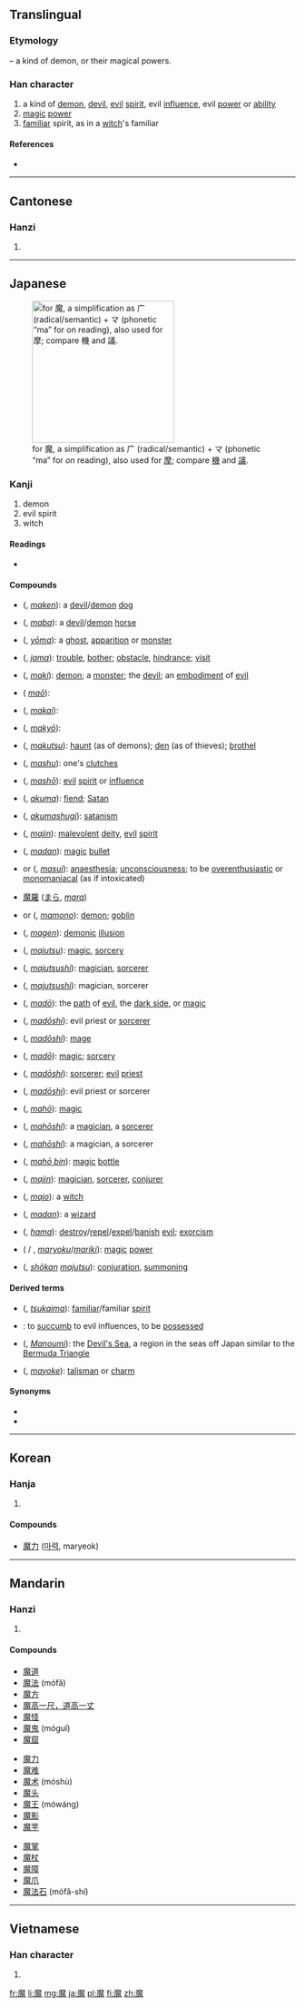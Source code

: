 ==Translingual==
===Etymology===
{{Han compound|麻|鬼|t2=demon|ls=psc|c1=p|c2=s}} – a kind of demon, or their magical powers.

===Han character===
{{Han char|rn=194|rad=鬼|as=11|sn=21|four=0021<sub>3</sub>|canj=戈金竹山戈 (ICHUI), 戈木竹山戈 (IDHUI)}}

# a kind of [[demon]], [[devil]], [[evil]] [[spirit]], evil [[influence]], evil [[power]] or [[ability]]
# [[magic]] [[power]]
# [[familiar]] spirit, as in a [[witch]]'s familiar

====References====
* {{Han ref|kx=1462.670|dkj=45906|dj=1997.020|hdz=74436.110|uh=9B54|ud=39764|bh=C55D|bd=50525}}

----

==Cantonese==
===Hanzi===
{{yue-hanzi|jyut=|y=mo1}}

# {{defn|lang=yue|sort=鬼11}}

----

==Japanese==
[[File:RYAKUJI ma.png|thumb|right|250px|{{w|Ryakuji}} for 魔, a {{w|phono-semantic}} simplification as 广 (radical/semantic) + マ (phonetic “ma” for ''on'' reading), also used for [[摩#Japanese|摩]]; compare [[機#Japanese|機]] and [[議#Japanese|議]].]]

===Kanji===
{{ja-kanji|grade=c|rs=鬼11}}

# demon
# evil spirit
# witch

====Readings====
* {{ja-readings
| on=<!--
-->{{l|ja|ま}} (''[[ma]]'')
| kun=<!--
-->
}}

====Compounds====
{{der-top|Compounds}}
* {{l|ja|魔犬}} ({{l|ja|まけん}}, ''[[maken]]''): a [[devil]]/[[demon]] [[dog]]
* {{l|ja|魔馬}} ({{l|ja|まば}}, ''[[maba]]''): a [[devil]]/[[demon]] [[horse]]
* {{l|ja|妖魔}} ({{l|ja|ようま}}, ''[[yōma]]''): a [[ghost]], [[apparition]] or [[monster]]
* {{l|ja|邪魔}} ({{l|ja|じゃま}}, ''[[jama]]''): [[trouble]], [[bother]]; [[obstacle]], [[hindrance]]; {{qualifier|formal}} [[visit]]
* {{l|ja|魔鬼}} ({{l|ja|まき}}, ''[[maki]]''): [[demon]]; a [[monster]]; the [[devil]]; an [[embodiment]] of [[evil]]
* {{l|ja|魔王}} ({{l|ja|まおう}} ''[[maō]]''): 
* {{l|ja|魔界}} ({{l|ja|まかい}}, ''[[makai]]''): 
* {{l|ja|魔境}} ({{l|ja|まきょう}}, ''[[makyō]]''): 
* {{l|ja|魔窟}} ({{l|ja|まくつ}}, ''[[makutsu]]''): [[haunt]] (as of demons); [[den]] (as of thieves); [[brothel]]
* {{l|ja|魔手}} ({{l|ja|ましゅ}}, ''[[mashu]]''): one's [[clutches]]
* {{l|ja|魔性}} ({{l|ja|ましょう}}, ''[[mashō]]''): [[evil]] [[spirit]] or [[influence]]
* {{l|ja|悪魔}} ({{l|ja|あくま}}, ''[[akuma]]''): [[fiend]]; [[Satan]]
* {{l|ja|悪魔主義}} ({{l|ja|あくましゅぎ}}, ''[[akumashugi]]''): [[satanism]]
* {{l|ja|魔神}} ({{l|ja|まじん}}, ''[[majin]]''): [[malevolent]] [[deity]], [[evil]] [[spirit]]
* {{l|ja|魔弾}} ({{l|ja|まだん}}, ''[[madan]]''): [[magic]] [[bullet]]
* {{l|ja|魔酔}} or {{l|ja|魔睡}} ({{l|ja|ますい}}, ''[[masui]]''): [[anaesthesia]]; [[unconsciousness]]; to be [[overenthusiastic]] or [[monomaniacal]] (as if intoxicated)
* [[魔羅]] ([[まら]], ''[[mara]]'')
* {{l|ja|魔物}} or {{l|ja|魔者}} ({{l|ja|まもの}}, ''[[mamono]]''): [[demon]]; [[goblin]]
* {{l|ja|魔幻}} ({{l|ja|まげん}}, ''[[magen]]''): [[demonic]] [[illusion]]
{{der-mid}}
* {{l|ja|魔術}} ({{l|ja|まじゅつ}}, ''[[majutsu]]''): [[magic]], [[sorcery]]
* {{l|ja|魔術師}} ({{l|ja|まじゅつし}}, ''[[majutsushi]]''): [[magician]], [[sorcerer]]
* {{l|ja|魔術士}} ({{l|ja|まじゅつし}}, ''[[majutsushi]]''): magician, sorcerer
* {{l|ja|魔道}} ({{l|ja|まどう}}, ''[[madō]]''): the [[path]] of [[evil]], the [[dark side]], or [[magic]]
* {{l|ja|魔道師}} ({{l|ja|まどうし}}, ''[[madōshi]]''): evil priest or [[sorcerer]]
* {{l|ja|魔道士}} ({{l|ja|まどうし}}, ''[[madōshi]]''): [[mage]]
* {{l|ja|魔導}} ({{l|ja|まどう}}, ''[[madō]]''): [[magic]]; [[sorcery]]
* {{l|ja|魔導師}} ({{l|ja|まどうし}}, ''[[madōshi]]''): [[sorcerer]]; [[evil]] [[priest]]
* {{l|ja|魔導士}} ({{l|ja|まどうし}}, ''[[madōshi]]''): evil priest or sorcerer
* {{l|ja|魔法}} ({{l|ja|まほう}}, ''[[mahō]]''): [[magic]]
* {{l|ja|魔法師}} ({{l|ja|まほうし}}, ''[[mahōshi]]''): a [[magician]], a [[sorcerer]]
* {{l|ja|魔法士}} ({{l|ja|まほうし}}, ''[[mahōshi]]''): a magician, a sorcerer
* {{l|ja|魔法瓶}} ({{l|ja|まほうびん}}, ''[[mahō bin]]''): [[magic]] [[bottle]]
* {{l|ja|魔人}} ({{l|ja|まじん}}, ''[[majin]]''): [[magician]], [[sorcerer]], [[conjurer]]
* {{l|ja|魔女}} ({{l|ja|まじょ}}, ''[[majo]]''): a [[witch]]
* {{l|ja|魔男}} ({{l|ja|まだん}}, ''[[madan]]''): a [[wizard]]
* {{l|ja|破魔}} ({{l|ja|はま}}, ''[[hama]]''): [[destroy]]/[[repel]]/[[expel]]/[[banish]] [[evil]]; [[exorcism]]
* {{l|ja|魔力}} ({{l|ja|まりょく}} / {{l|ja|まりき}}, ''[[maryoku]]''/''[[mariki]]''): [[magic]] [[power]]
* {{l|ja|召喚魔術}} ({{l|ja|しょうかん}}{{l|ja|まじゅつ}}, ''[[shōkan]] [[majutsu]]''): [[conjuration]], [[summoning]]
{{bottom}}

====Derived terms====
{{der-top}}
* {{l|ja|使い魔}} ({{l|ja|つかいま}}, ''[[tsukaima]]''): [[familiar]]/familiar [[spirit]]
* {{l|ja|魔が差す}}: to [[succumb]] to evil influences, to be [[possessed]]
* {{l|ja|魔の海}} ({{l|ja|まのうみ}}, ''[[Manoumi]]''): the [[Devil's Sea]], a region in the seas off Japan similar to the [[Bermuda Triangle]]
* {{l|ja|魔除け}} ({{l|ja|まよけ}}, ''[[mayoke]]''): [[talisman]] or [[charm]]
{{bottom}}

====Synonyms====
* {{l|ja|鬼}}
* {{l|ja|妖}}

----

==Korean==
===Hanja===
{{ko-hanja|hangeul=마|eumhun=|rv=ma|mr=ma|y=ma}}

# {{defn|lang=ko|sort=鬼11}}

====Compounds====
* [[魔力]] ([[마력]], maryeok)

----

==Mandarin==
===Hanzi===
{{cmn-hanzi|pin=[[mó]] ([[mo2]])|wg=mo<sup>2</sup>}}

# {{defn|lang=cmn|sort=鬼11}}

====Compounds====
{{top3}}
* [[魔道]]
* [[魔法]] (mófǎ)
* [[魔方]]
* [[魔高一尺，道高一丈]]
* [[魔怪]]
* [[魔鬼]] (móguǐ)
* [[魔窟]]
{{mid3}}
* [[魔力]]
* [[魔难]]
* [[魔术]] (móshù)
* [[魔头]]
* [[魔王]] (mówáng)
* [[魔影]]
* [[魔芋]]
{{mid3}}
* [[魔掌]]
* [[魔杖]]
* [[魔障]]
* [[魔爪]]
* [[魔法石]] (mófǎ-shí)
{{bottom}}
----

==Vietnamese==
===Han character===
{{vi-hantu|[[ma]]|rs=鬼11}}

# {{defn|lang=vi|sort=鬼11}}

[[fr:魔]]
[[li:魔]]
[[mg:魔]]
[[ja:魔]]
[[pl:魔]]
[[fi:魔]]
[[zh:魔]]